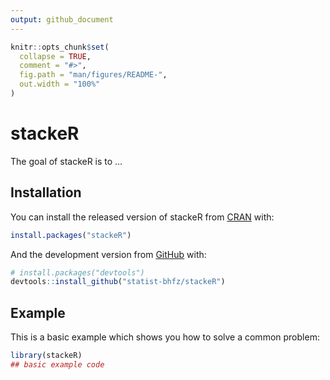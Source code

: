```yaml
---
output: github_document
---
```


<!-- README.md is generated from README.Rmd. Please edit that file -->

```r
knitr::opts_chunk$set(
  collapse = TRUE,
  comment = "#>",
  fig.path = "man/figures/README-",
  out.width = "100%"
)
```
# stackeR

<!-- badges: start -->
<!-- badges: end -->

The goal of stackeR is to ...

## Installation

You can install the released version of stackeR from [CRAN](https://CRAN.R-project.org) with:

``` r
install.packages("stackeR")
```

And the development version from [GitHub](https://github.com/) with:

``` r
# install.packages("devtools")
devtools::install_github("statist-bhfz/stackeR")
```
## Example

This is a basic example which shows you how to solve a common problem:

```r
library(stackeR)
## basic example code
```


